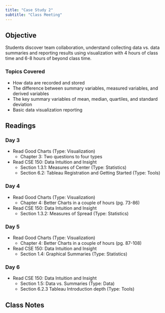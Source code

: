 ```yaml
---
title: "Case Study 2"
subtitle: "Class Meeting"
---
```


## Objective 
Students discover team collaboration, understand collecting data vs. data summaries and reporting results using visualization with 4 hours of class time and 6-8 hours of beyond class time.

### Topics Covered

* How data are recorded and stored
* The difference between summary variables, measured variables, and derived variables
* The key summary variables of mean, median, quartiles, and standard deviation
* Basic data visualization reporting

## Readings

### Day 3

* Read Good Charts (Type: Visualization)
  + Chapter 3: Two questions to four types
* Read CSE 150: Data Intuition and Insight
  + Section 1.3.1: Measures of Center (Type: Statistics)
  + Section 6.2: Tableau Registration and Getting Started (Type: Tools)
  
### Day 4

* Read Good Charts (Type: Visualization)
  + Chapter 4: Better Charts in a couple of hours (pg. 73-86)
* Read CSE 150: Data Intuition and Insight
  + Section 1.3.2: Measures of Spread (Type: Statistics)
  
### Day 5  

* Read Good Charts (Type: Visualization)
  + Chapter 4: Better Charts in a couple of hours (pg. 87-108)
* Read CSE 150: Data Intuition and Insight
  + Section 1.4: Graphical Summaries (Type: Statistics)
  
### Day 6  

* Read CSE 150: Data Intuition and Insight
  + Section 1.5: Data vs. Summaries (Type: Data)
  + Section 6.2.3 Tableau Introduction depth (Type: Tools)
  
## Class Notes  